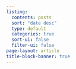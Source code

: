 ```yaml
---
listing:
  contents: posts
  sort: "date desc"
  type: default
  categories: true
  sort-ui: false
  filter-ui: false
page-layout: article
title-block-banner: true
---
```




